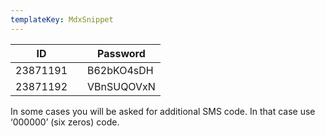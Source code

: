 ```yaml
---
templateKey: MdxSnippet
---
```



|ID||Password|
|--- |--- |--- |
|23871191||B62bKO4sDH|
|23871192||VBnSUQOVxN|

In some cases you will be asked for additional SMS code. In that case use ‘000000’ (six zeros) code.